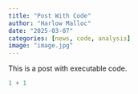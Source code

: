 ```yaml
---
title: "Post With Code"
author: "Harlow Malloc"
date: "2025-03-07"
categories: [news, code, analysis]
image: "image.jpg"
---
```


This is a post with executable code.

```r
1 + 1
```
